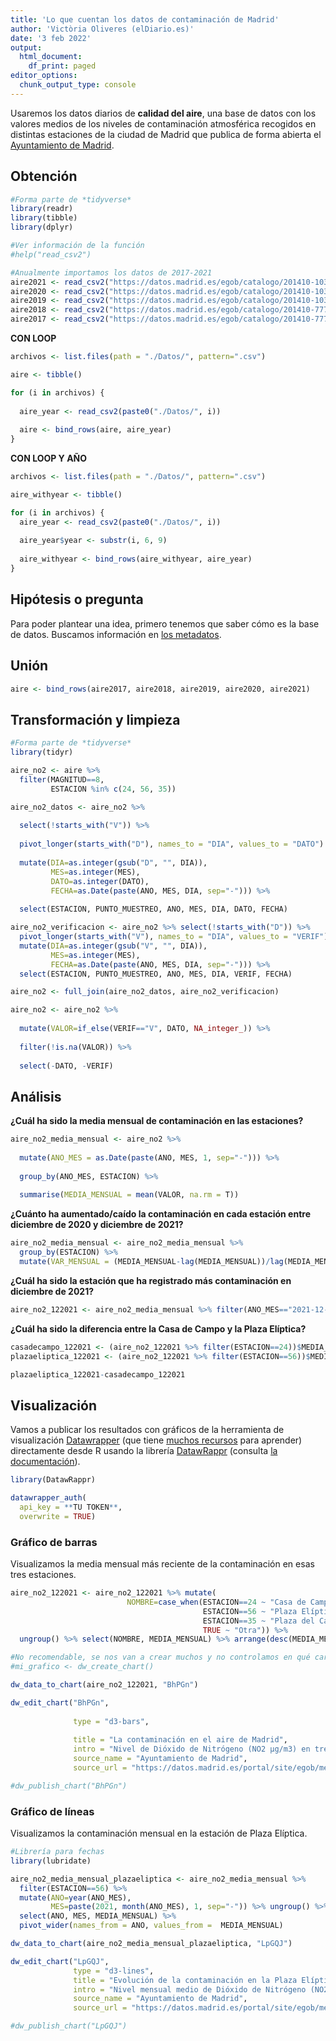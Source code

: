 ---
title: 'Lo que cuentan los datos de contaminación de Madrid'
author: 'Victòria Oliveres (elDiario.es)'
date: '3 feb 2022'
output:
  html_document:
    df_print: paged
editor_options:
  chunk_output_type: console
---

Usaremos los datos diarios de **calidad del aire**, una base de datos con los valores medios de los niveles de contaminación atmosférica recogidos en distintas estaciones de la ciudad de Madrid que publica de forma abierta el [Ayuntamiento de Madrid](https://datos.madrid.es/portal/site/egob/menuitem.c05c1f754a33a9fbe4b2e4b284f1a5a0/?vgnextoid=aecb88a7e2b73410VgnVCM2000000c205a0aRCRD&vgnextchannel=374512b9ace9f310VgnVCM100000171f5a0aRCRD&vgnextfmt=default).


## Obtención

```{r}
#Forma parte de *tidyverse*
library(readr)
library(tibble)
library(dplyr)
```

```{r}
#Ver información de la función
#help("read_csv2")
```

```{r}
#Anualmente importamos los datos de 2017-2021
aire2021 <- read_csv2("https://datos.madrid.es/egob/catalogo/201410-10306612-calidad-aire-diario.csv")
aire2020 <- read_csv2("https://datos.madrid.es/egob/catalogo/201410-10306609-calidad-aire-diario.csv")
aire2019 <- read_csv2("https://datos.madrid.es/egob/catalogo/201410-10306606-calidad-aire-diario.csv")
aire2018 <- read_csv2("https://datos.madrid.es/egob/catalogo/201410-7775096-calidad-aire-diario.csv")
aire2017 <- read_csv2("https://datos.madrid.es/egob/catalogo/201410-7775098-calidad-aire-diario.csv")
```


**CON LOOP**

```{r}
archivos <- list.files(path = "./Datos/", pattern=".csv")

aire <- tibble()

for (i in archivos) {
  
  aire_year <- read_csv2(paste0("./Datos/", i))
  
  aire <- bind_rows(aire, aire_year)
}
```


**CON LOOP Y AÑO**

```{r}
archivos <- list.files(path = "./Datos/", pattern=".csv")

aire_withyear <- tibble()

for (i in archivos) {
  aire_year <- read_csv2(paste0("./Datos/", i))
  
  aire_year$year <- substr(i, 6, 9)
  
  aire_withyear <- bind_rows(aire_withyear, aire_year)
}
```


## Hipótesis o pregunta
 
Para poder plantear una idea, primero tenemos que saber cómo es la base de datos. Buscamos información en [los metadatos](https://datos.madrid.es/FWProjects/egob/Catalogo/MedioAmbiente/Aire/Ficheros/Interprete_ficheros_%20calidad_%20del_%20aire_global.pdf).

## Unión

```{r}
aire <- bind_rows(aire2017, aire2018, aire2019, aire2020, aire2021)
```


## Transformación y limpieza

```{r}
#Forma parte de *tidyverse*
library(tidyr)
```

```{r}
aire_no2 <- aire %>% 
  filter(MAGNITUD==8, 
         ESTACION %in% c(24, 56, 35))
```


```{r}
aire_no2_datos <- aire_no2 %>% 
  
  select(!starts_with("V")) %>%
  
  pivot_longer(starts_with("D"), names_to = "DIA", values_to = "DATO") %>%
  
  mutate(DIA=as.integer(gsub("D", "", DIA)),
         MES=as.integer(MES),
         DATO=as.integer(DATO),
         FECHA=as.Date(paste(ANO, MES, DIA, sep="-"))) %>%
  
  select(ESTACION, PUNTO_MUESTREO, ANO, MES, DIA, DATO, FECHA)
```


```{r}
aire_no2_verificacion <- aire_no2 %>% select(!starts_with("D")) %>%
  pivot_longer(starts_with("V"), names_to = "DIA", values_to = "VERIF") %>%
  mutate(DIA=as.integer(gsub("V", "", DIA)),
         MES=as.integer(MES),
         FECHA=as.Date(paste(ANO, MES, DIA, sep="-"))) %>%
  select(ESTACION, PUNTO_MUESTREO, ANO, MES, DIA, VERIF, FECHA)
```

```{r}
aire_no2 <- full_join(aire_no2_datos, aire_no2_verificacion)
```

```{r}
aire_no2 <- aire_no2 %>% 
  
  mutate(VALOR=if_else(VERIF=="V", DATO, NA_integer_)) %>%
  
  filter(!is.na(VALOR)) %>% 
  
  select(-DATO, -VERIF)
```


## Análisis

**¿Cuál ha sido la media mensual de contaminación en las estaciones?**

```{r}
aire_no2_media_mensual <- aire_no2 %>%
  
  mutate(ANO_MES = as.Date(paste(ANO, MES, 1, sep="-"))) %>%
  
  group_by(ANO_MES, ESTACION) %>%
  
  summarise(MEDIA_MENSUAL = mean(VALOR, na.rm = T))
```

**¿Cuánto ha aumentado/caído la contaminación en cada estación entre diciembre de 2020 y diciembre de 2021?**

```{r}
aire_no2_media_mensual <- aire_no2_media_mensual %>%
  group_by(ESTACION) %>% 
  mutate(VAR_MENSUAL = (MEDIA_MENSUAL-lag(MEDIA_MENSUAL))/lag(MEDIA_MENSUAL)*100)
```


**¿Cuál ha sido la estación que ha registrado más contaminación en diciembre de 2021?**

```{r}
aire_no2_122021 <- aire_no2_media_mensual %>% filter(ANO_MES=="2021-12-01")
```


**¿Cuál ha sido la diferencia entre la Casa de Campo y la Plaza Elíptica?**

```{r}
casadecampo_122021 <- (aire_no2_122021 %>% filter(ESTACION==24))$MEDIA_MENSUAL
plazaeliptica_122021 <- (aire_no2_122021 %>% filter(ESTACION==56))$MEDIA_MENSUAL

plazaeliptica_122021-casadecampo_122021
```



## Visualización

Vamos a publicar los resultados con gráficos de la herramienta de visualización [Datawrapper](https://www.datawrapper.de/) (que tiene [muchos recursos](https://academy.datawrapper.de/) para aprender) directamente desde R usando la librería [DatawRappr](https://github.com/munichrocker/DatawRappr) (consulta [la documentación](https://munichrocker.github.io/DatawRappr/index.html)).

```{r}
library(DatawRappr)
```

```{r}
datawrapper_auth(
  api_key = **TU TOKEN**,
  overwrite = TRUE)
```


### Gráfico de barras

Visualizamos la media mensual más reciente de la contaminación en esas tres estaciones.

```{r}
aire_no2_122021 <- aire_no2_122021 %>% mutate(
                          NOMBRE=case_when(ESTACION==24 ~ "Casa de Campo",
                                           ESTACION==56 ~ "Plaza Elíptica",
                                           ESTACION==35 ~ "Plaza del Carmen",
                                           TRUE ~ "Otra")) %>% 
  ungroup() %>% select(NOMBRE, MEDIA_MENSUAL) %>% arrange(desc(MEDIA_MENSUAL))
```

```{r}
#No recomendable, se nos van a crear muchos y no controlamos en qué carpeta se nos crea
#mi_grafico <- dw_create_chart()
```

```{r}
dw_data_to_chart(aire_no2_122021, "BhPGn")

dw_edit_chart("BhPGn", 
              
              type = "d3-bars",
              
              title = "La contaminación en el aire de Madrid", 
              intro = "Nivel de Dióxido de Nitrógeno (NO2 µg/m3) en tres estaciones de medición de Madrid. Media de los registros diarios de diciembre de 2021", 
              source_name = "Ayuntamiento de Madrid",
              source_url = "https://datos.madrid.es/portal/site/egob/menuitem.c05c1f754a33a9fbe4b2e4b284f1a5a0/?vgnextoid=aecb88a7e2b73410VgnVCM2000000c205a0aRCRD&vgnextchannel=374512b9ace9f310VgnVCM100000171f5a0aRCRD&vgnextfmt=default")

#dw_publish_chart("BhPGn")
```

### Gráfico de líneas

Visualizamos la contaminación mensual en la estación de Plaza Elíptica. 

```{r}
#Librería para fechas
library(lubridate)
```

```{r}
aire_no2_media_mensual_plazaeliptica <- aire_no2_media_mensual %>%
  filter(ESTACION==56) %>%
  mutate(ANO=year(ANO_MES),
         MES=paste(2021, month(ANO_MES), 1, sep="-")) %>% ungroup() %>%
  select(ANO, MES, MEDIA_MENSUAL) %>%
  pivot_wider(names_from = ANO, values_from =  MEDIA_MENSUAL)
```

```{r}
dw_data_to_chart(aire_no2_media_mensual_plazaeliptica, "LpGQJ")

dw_edit_chart("LpGQJ", 
              type = "d3-lines",
              title = "Evolución de la contaminación en la Plaza Elíptica", 
              intro = "Nivel mensual medio de Dióxido de Nitrógeno (NO2 µg/m3) en cada año, registrado en la estación de la Plaza Elíptica de Madrid",
              source_name = "Ayuntamiento de Madrid",
              source_url = "https://datos.madrid.es/portal/site/egob/menuitem.c05c1f754a33a9fbe4b2e4b284f1a5a0/?vgnextoid=aecb88a7e2b73410VgnVCM2000000c205a0aRCRD&vgnextchannel=374512b9ace9f310VgnVCM100000171f5a0aRCRD&vgnextfmt=default")

#dw_publish_chart("LpGQJ")
```

